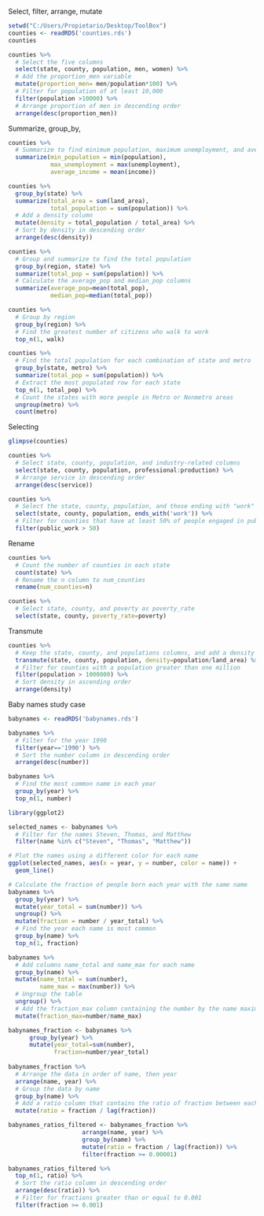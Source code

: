 
Select, filter, arrange, mutate

```{r}
setwd("C:/Users/Propietario/Desktop/ToolBox")
counties <- readRDS('counties.rds')
counties
```
```{r}
counties %>%
  # Select the five columns 
  select(state, county, population, men, women) %>%
  # Add the proportion_men variable
  mutate(proportion_men= men/population*100) %>%
  # Filter for population of at least 10,000
  filter(population >10000) %>%
  # Arrange proportion of men in descending order 
  arrange(desc(proportion_men))
```
Summarize, group_by, 

```{r}
counties %>%
  # Summarize to find minimum population, maximum unemployment, and average income
  summarize(min_population = min(population),
            max_unemployment = max(unemployment),
            average_income = mean(income))
```

```{r}
counties %>%
  group_by(state) %>%
  summarize(total_area = sum(land_area),
            total_population = sum(population)) %>%
  # Add a density column
  mutate(density = total_population / total_area) %>%
  # Sort by density in descending order
  arrange(desc(density))
```

```{r}
counties %>%
  # Group and summarize to find the total population
  group_by(region, state) %>%
  summarize(total_pop = sum(population)) %>%
  # Calculate the average_pop and median_pop columns 
  summarize(average_pop=mean(total_pop),
            median_pop=median(total_pop))
```

```{r}
counties %>%
  # Group by region
  group_by(region) %>%
  # Find the greatest number of citizens who walk to work
  top_n(1, walk)
```

```{r}
counties %>%
  # Find the total population for each combination of state and metro
  group_by(state, metro) %>%
  summarize(total_pop = sum(population)) %>%
  # Extract the most populated row for each state
  top_n(1, total_pop) %>%
  # Count the states with more people in Metro or Nonmetro areas
  ungroup(metro) %>%
  count(metro)
```

Selecting

```{r}
glimpse(counties)

counties %>%
  # Select state, county, population, and industry-related columns
  select(state, county, population, professional:production) %>%
  # Arrange service in descending order 
  arrange(desc(service))
```
```{r}
counties %>%
  # Select the state, county, population, and those ending with "work"
  select(state, county, population, ends_with('work')) %>%
  # Filter for counties that have at least 50% of people engaged in public work
  filter(public_work > 50)
```
Rename 

```{r}
counties %>%
  # Count the number of counties in each state
  count(state) %>%
  # Rename the n column to num_counties
  rename(num_counties=n)
```

```{r}
counties %>%
  # Select state, county, and poverty as poverty_rate
  select(state, county, poverty_rate=poverty)
```

Transmute

```{r}
counties %>%
  # Keep the state, county, and populations columns, and add a density column
  transmute(state, county, population, density=population/land_area) %>%
  # Filter for counties with a population greater than one million 
  filter(population > 1000000) %>%
  # Sort density in ascending order 
  arrange(density)
```

Baby names study case

```{r}
babynames <- readRDS('babynames.rds')

babynames %>%
  # Filter for the year 1990
  filter(year=='1990') %>% 
  # Sort the number column in descending order 
  arrange(desc(number))
```

```{r}
babynames %>%
  # Find the most common name in each year
  group_by(year) %>%
  top_n(1, number)
```

```{r}
library(ggplot2)

selected_names <- babynames %>%
  # Filter for the names Steven, Thomas, and Matthew 
  filter(name %in% c("Steven", "Thomas", "Matthew"))

# Plot the names using a different color for each name
ggplot(selected_names, aes(x = year, y = number, color = name)) +
  geom_line()
```

```{r}
# Calculate the fraction of people born each year with the same name
babynames %>%
  group_by(year) %>%
  mutate(year_total = sum(number)) %>%
  ungroup() %>%
  mutate(fraction = number / year_total) %>%
  # Find the year each name is most common
  group_by(name) %>%
  top_n(1, fraction)
```

```{r}
babynames %>%
  # Add columns name_total and name_max for each name
  group_by(name) %>%
  mutate(name_total = sum(number),
         name_max = max(number)) %>%
  # Ungroup the table 
  ungroup() %>%
  # Add the fraction_max column containing the number by the name maximum 
  mutate(fraction_max=number/name_max)
```

```{r}
babynames_fraction <- babynames %>% 
      group_by(year) %>% 
      mutate(year_total=sum(number),
             fraction=number/year_total)
  
babynames_fraction %>%
  # Arrange the data in order of name, then year 
  arrange(name, year) %>%
  # Group the data by name
  group_by(name) %>%
  # Add a ratio column that contains the ratio of fraction between each year 
  mutate(ratio = fraction / lag(fraction))
```
```{r}
babynames_ratios_filtered <- babynames_fraction %>%
                     arrange(name, year) %>%
                     group_by(name) %>%
                     mutate(ratio = fraction / lag(fraction)) %>%
                     filter(fraction >= 0.00001)

babynames_ratios_filtered %>%
  top_n(1, ratio) %>%
  # Sort the ratio column in descending order 
  arrange(desc(ratio)) %>%
  # Filter for fractions greater than or equal to 0.001
  filter(fraction >= 0.001)
```

